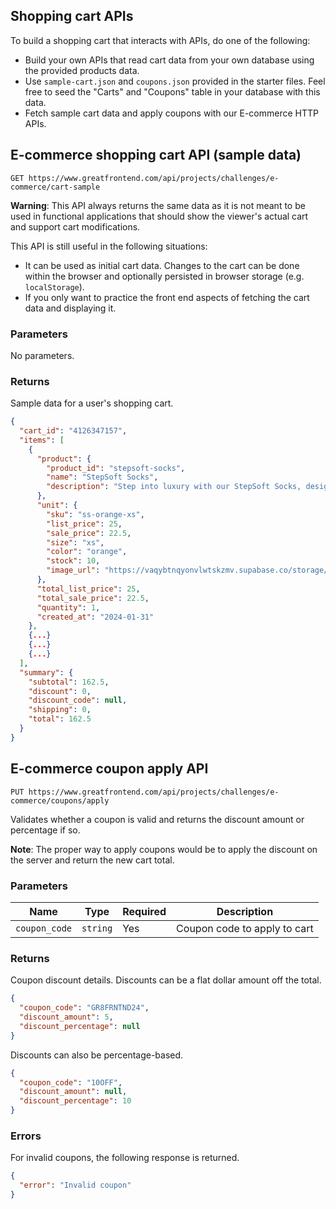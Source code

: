 ## Shopping cart APIs

To build a shopping cart that interacts with APIs, do one of the following:

- Build your own APIs that read cart data from your own database using the provided products data.
- Use `sample-cart.json` and `coupons.json` provided in the starter files. Feel free to seed the "Carts" and "Coupons" table in your database with this data.
- Fetch sample cart data and apply coupons with our E-commerce HTTP APIs.

## E-commerce shopping cart API (sample data)

```
GET https://www.greatfrontend.com/api/projects/challenges/e-commerce/cart-sample
```

**Warning**: This API always returns the same data as it is not meant to be used in functional applications that should show the viewer's actual cart and support cart modifications.

This API is still useful in the following situations:

- It can be used as initial cart data. Changes to the cart can be done within the browser and optionally persisted in browser storage (e.g. `localStorage`).
- If you only want to practice the front end aspects of fetching the cart data and displaying it.

### Parameters

No parameters.

### Returns

Sample data for a user's shopping cart.

```json
{
  "cart_id": "4126347157",
  "items": [
    {
      "product": {
        "product_id": "stepsoft-socks",
        "name": "StepSoft Socks",
        "description": "Step into luxury with our StepSoft Socks, designed to pamper your feet with every step. Their cloud-like cushioning is like a spa for your soles."
      },
      "unit": {
        "sku": "ss-orange-xs",
        "list_price": 25,
        "sale_price": 22.5,
        "size": "xs",
        "color": "orange",
        "stock": 10,
        "image_url": "https://vaqybtnqyonvlwtskzmv.supabase.co/storage/v1/object/public/e-commerce-track-images/stepsoft-socks/stepsoft-socks-1.jpg"
      },
      "total_list_price": 25,
      "total_sale_price": 22.5,
      "quantity": 1,
      "created_at": "2024-01-31"
    },
    {...}
    {...}
    {...}
  ],
  "summary": {
    "subtotal": 162.5,
    "discount": 0,
    "discount_code": null,
    "shipping": 0,
    "total": 162.5
  }
}
```

## E-commerce coupon apply API

```
PUT https://www.greatfrontend.com/api/projects/challenges/e-commerce/coupons/apply
```

Validates whether a coupon is valid and returns the discount amount or percentage if so.

**Note**: The proper way to apply coupons would be to apply the discount on the server and return the new cart total.

### Parameters

| Name          | Type     | Required | Description                  |
| ------------- | -------- | -------- | ---------------------------- |
| `coupon_code` | `string` | Yes      | Coupon code to apply to cart |

### Returns

Coupon discount details. Discounts can be a flat dollar amount off the total.

```json
{
  "coupon_code": "GR8FRNTND24",
  "discount_amount": 5,
  "discount_percentage": null
}
```

Discounts can also be percentage-based.

```json
{
  "coupon_code": "10OFF",
  "discount_amount": null,
  "discount_percentage": 10
}
```

### Errors

For invalid coupons, the following response is returned.

```json
{
  "error": "Invalid coupon"
}
```
